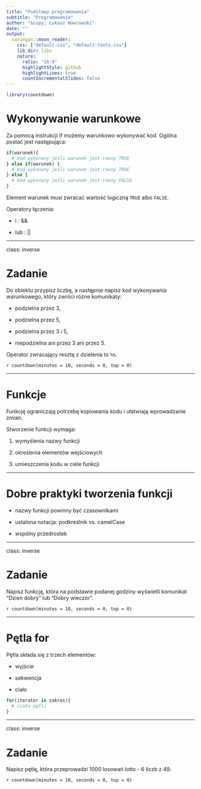 ```yaml
---
title: "Podstawy programowania"
subtitle: "Programowanie"
author: "&copy; Łukasz Wawrowski"
date: ""
output:
  xaringan::moon_reader:
    css: ["default.css", "default-fonts.css"]
    lib_dir: libs
    nature:
      ratio: "16:9"
      highlightStyle: github
      highlightLines: true
      countIncrementalSlides: false
---
```


```r
library(countdown)
```

# Wykonywanie warunkowe

Za pomocą instrukcji if możemy warunkowo wykonywać kod. Ogólna postać jest następująca:

```r
if(warunek){
  # kod wykonany jeśli warunek jest równy TRUE
} else if(warunek) {
  # kod wykonany jeśli warunek jest równy TRUE
} else {
  # kod wykonany jeśli warunek jest równy FALSE
}
```

Element warunek musi zwracać wartość logiczną `TRUE` albo `FALSE`.

Operatory łączenia:

- i : &&

- lub : ||

---

class: inverse

# Zadanie

Do obiektu przypisz liczbę, a następnie napisz kod wykonywania warunkowego, który zwróci różne komunikaty:

- podzielna przez 3,

- podzielna przez 5,

- podzielna przez 3 i 5,

- niepodzielna ani przez 3 ani przez 5.

Operator zwracający resztę z dzielenia to `%%`.

`r countdown(minutes = 10, seconds = 0, top = 0)`

---

# Funkcje

Funkcję ograniczają potrzebę kopiowania kodu i ułatwiają wprowadzanie zmian.

Stworzenie funkcji wymaga:

1. wymyślenia nazwy funkcji

2. określenia elementów wejściowych

3. umieszczenia kodu w ciele funkcji

---

# Dobre praktyki tworzenia funkcji

- nazwy funkcji powinny być czasownikami

- ustalona notacja: podkreślnik vs. camelCase

- wspólny przedrostek

---

class: inverse

# Zadanie

Napisz funkcję, która na podstawie podanej godziny wyświetli komunikat "Dzień dobry" lub "Dobry wieczór".

`r countdown(minutes = 10, seconds = 0, top = 0)`

---

# Pętla for

Pętla składa się z trzech elementów:

- wyjście

- sekwencja

- ciało

```r
for(iterator in zakres){
  # ciało pętli
}
```

---

class: inverse

# Zadanie

Napisz pętlę, która przeprowadzi 1000 losowań lotto - 6 liczb z 49.

`r countdown(minutes = 10, seconds = 0, top = 0)`
